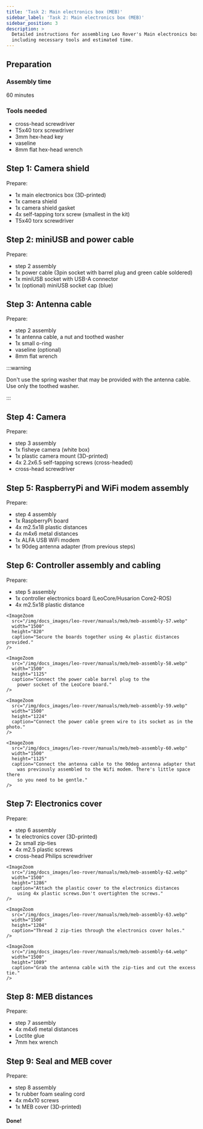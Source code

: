 ```yaml
---
title: 'Task 2: Main electronics box (MEB)'
sidebar_label: 'Task 2: Main electronics box (MEB)'
sidebar_position: 3
description: >
  Detailed instructions for assembling Leo Rover's Main electronics box,
  including necessary tools and estimated time.
---
```



## Preparation

### Assembly time

60 minutes

### Tools needed

- cross-head screwdriver
- T5x40 torx screwdriver
- 3mm hex-head key
- vaseline
- 8mm flat hex-head wrench

<ImageZoom
  loading="eager"
  src="/img/docs_images/leo-rover/manuals/meb/meb-assembly-1.webp"
  width="1200"
  height="802"
/>

<ImageZoom
  src="/img/docs_images/leo-rover/manuals/meb/meb-assembly-2.webp"
  width="1200"
  height="802"
/>

<Tabs groupId="leo-rover-version">
  <TabItem value="leo-1.8" label="Leo Rover v1.8">
    <ImageZoom
      src="/img/docs_images/leo-rover/manuals/meb/meb-assembly-3.webp"
      width="1500"
      height="1457"
    />
  </TabItem>
  <TabItem value="leo-pre1.8" label="Leo Rover < v1.8">
    <ImageZoom
      src="/img/docs_images/leo-rover/manuals/meb/1.7/meb-assembly-3.webp"
      width="1200"
      height="802"
    />
  </TabItem>
</Tabs>

## Step 1: Camera shield

Prepare:

- 1x main electronics box (3D-printed)
- 1x camera shield
- 1x camera shield gasket
- 4x self-tapping torx screw (smallest in the kit)
- T5x40 torx screwdriver

<ImageZoom
  src="/img/docs_images/leo-rover/manuals/meb/meb-assembly-4.webp"
  width="1200"
  height="802"
/>

<ImageZoom
  src="/img/docs_images/leo-rover/manuals/meb/meb-assembly-5.webp"
  width="1200"
  height="802"
  caption="Put the camera shield gasket on the camera shield with a lip facing outwards."
/>

<ImageZoom
  src="/img/docs_images/leo-rover/manuals/meb/meb-assembly-6.webp"
  width="1200"
  height="802"
/>

<ImageZoom
  src="/img/docs_images/leo-rover/manuals/meb/meb-assembly-7.webp"
  width="1200"
  height="802"
  caption="Secure the shield to the box using 4x self-tapping screws provided.
    This step needs a lot of patience."
/>

<ImageZoom
  src="/img/docs_images/leo-rover/manuals/meb/meb-assembly-8.webp"
  width="1200"
  height="802"
/>

<ImageZoom
  src="/img/docs_images/leo-rover/manuals/meb/meb-assembly-9.webp"
  width="1200"
  height="802"
/>

## Step 2: miniUSB and power cable

Prepare:

- step 2 assembly
- 1x power cable (3pin socket with barrel plug and green cable soldered)
- 1x miniUSB socket with USB-A connector
- 1x (optional) miniUSB socket cap (blue)

<ImageZoom
  src="/img/docs_images/leo-rover/manuals/meb/meb-assembly-10.webp"
  width="1200"
  height="802"
/>

<ImageZoom
  src="/img/docs_images/leo-rover/manuals/meb/meb-assembly-11.webp"
  width="1200"
  height="802"
  caption="Insert the miniUSB socket into the opening in the main electronics box floor.
    Make sure the socket o-ring sits evenly."
/>

<ImageZoom
  src="/img/docs_images/leo-rover/manuals/meb/meb-assembly-12.webp"
  width="1200"
  height="802"
  caption="Secure the socket using a plastic nut provided.
    Screw the nut by pressing the socket and using your fingers only."
/>

<ImageZoom
  src="/img/docs_images/leo-rover/manuals/meb/meb-assembly-13.webp"
  width="1200"
  height="802"
  caption="Insert the power socket into the hole in the rear of
    the main electronics box.
    Make sure the socket o-ring sits evenly."
/>

<ImageZoom
  src="/img/docs_images/leo-rover/manuals/meb/meb-assembly-14.webp"
  width="1200"
  height="802"
  caption="Secure the socket using a plastic nut provided.
    Screw by pressing the socket and using your fingers only."
/>

<ImageZoom
  src="/img/docs_images/leo-rover/manuals/meb/meb-assembly-15.webp"
  width="1200"
  height="802"
  caption="(optionally) Attach the miniUSB socket cap."
/>

## Step 3: Antenna cable

Prepare:

- step 2 assembly
- 1x antenna cable, a nut and toothed washer
- 1x small o-ring
- vaseline (optional)
- 8mm flat wrench

:::warning

Don't use the spring washer that may be provided with the antenna cable. Use
only the toothed washer.

:::

<ImageZoom
  src="/img/docs_images/leo-rover/manuals/meb/meb-assembly-16.webp"
  width="1200"
  height="802"
/>

<ImageZoom
  src="/img/docs_images/leo-rover/manuals/meb/meb-assembly-17.webp"
  width="1200"
  height="802"
  caption="Detach the toothed washer, the nut and the cap from the antenna cable."
/>

<ImageZoom
  src="/img/docs_images/leo-rover/manuals/meb/meb-assembly-18.webp"
  width="1200"
  height="802"
  caption="Put the small o-ring on the antenna cable socket.
    (optionally) Smear some vaseline on the o-ring."
/>

<ImageZoom
  src="/img/docs_images/leo-rover/manuals/meb/meb-assembly-19.webp"
  width="1200"
  height="802"
  caption="Press the antenna cable socket to the hex-shaped
    opening in the main electronics box floor."
/>

<ImageZoom
  src="/img/docs_images/leo-rover/manuals/meb/meb-assembly-20.webp"
  width="1200"
  height="802"
  caption="On the other side of the box - put the toothed washer
    and the nut on the socket."
/>

<ImageZoom
  src="/img/docs_images/leo-rover/manuals/meb/meb-assembly-21.webp"
  width="1200"
  height="802"
  caption="Tighten the washer using the 8mm wrench provided.
    Tighten with no excessive force."
/>

<ImageZoom
  src="/img/docs_images/leo-rover/manuals/meb/meb-assembly-22.webp"
  width="1200"
  height="802"
  caption="After the step you'll end up with a 90deg.
    adapter that will be used in step 5 of the assembly."
/>

## Step 4: Camera

Prepare:

- step 3 assembly
- 1x fisheye camera (white box)
- 1x plastic camera mount (3D-printed)
- 4x 2.2x6.5 self-tapping screws (cross-headed)
- cross-head screwdriver

<ImageZoom
  src="/img/docs_images/leo-rover/manuals/meb/meb-assembly-23.webp"
  width="1200"
  height="802"
  caption="Open the white box
    (with the camera and the camera connection tapes)."
/>

<ImageZoom
  src="/img/docs_images/leo-rover/manuals/meb/meb-assembly-24.webp"
  width="1200"
  height="802"
/>

<ImageZoom
  src="/img/docs_images/leo-rover/manuals/meb/meb-assembly-25.webp"
  width="1200"
  height="802"
  caption="Detach the IR lights that come assembled to the camera module.
    Store them somewhere as they won't be used in the assembly process,
    but may become handy in other projects."
/>

<ImageZoom
  src="/img/docs_images/leo-rover/manuals/meb/meb-assembly-26.webp"
  width="1200"
  height="802"
  caption="Use the white-blue tape, toss away or store the second one
    (dedicated only to RaspberryPi Zero that we don't use here)."
/>

<ImageZoom
  src="/img/docs_images/leo-rover/manuals/meb/meb-assembly-27.webp"
  width="1200"
  height="802"
  caption="Connect the tape to the camera module.
    Make sure the tape connection surfaces meet the camera
    metal pins in the socket."
/>

<ImageZoom
  src="/img/docs_images/leo-rover/manuals/meb/meb-assembly-28.webp"
  width="1200"
  height="802"
/>

<ImageZoom
  src="/img/docs_images/leo-rover/manuals/meb/meb-assembly-29.webp"
  width="1200"
  height="802"
/>

<ImageZoom
  src="/img/docs_images/leo-rover/manuals/meb/meb-assembly-30.webp"
  width="1200"
  height="802"
  caption="Combine the camera module with the 3D-printed
    camera mount as in the photo."
/>

<ImageZoom
  src="/img/docs_images/leo-rover/manuals/meb/meb-assembly-31.webp"
  width="1200"
  height="802"
  caption="Screw the pair together using 2x 2.2x6/5 self-tapping screws."
/>

<ImageZoom
  src="/img/docs_images/leo-rover/manuals/meb/meb-assembly-32.webp"
  width="1200"
  height="802"
/>

<ImageZoom
  src="/img/docs_images/leo-rover/manuals/meb/meb-assembly-33.webp"
  width="1200"
  height="802"
  caption="Detach the plastic cover from the camera lens."
/>

<ImageZoom
  src="/img/docs_images/leo-rover/manuals/meb/meb-assembly-34.webp"
  width="1200"
  height="802"
  caption="Attach the camera assembly to the main electronics box camera housing.
    Screw them together using remaining 2x 2.2x6.5 self-tapping screws.
    Be gentle with the force as the thread may be easily broken."
/>

<ImageZoom
  src="/img/docs_images/leo-rover/manuals/meb/meb-assembly-35.webp"
  width="1200"
  height="802"
/>

## Step 5: RaspberryPi and WiFi modem assembly

Prepare:

- step 4 assembly
- 1x RaspberryPi board
- 4x m2.5x18 plastic distances
- 4x m4x6 metal distances
- 1x ALFA USB WiFi modem
- 1x 90deg antenna adapter (from previous steps)

<Tabs groupId="leo-rover-version">
  <TabItem value="leo-1.8" label="Leo Rover v1.8">
    <ImageZoom
      src="/img/docs_images/leo-rover/manuals/meb/meb-assembly-36.webp"
      width="1500"
      height="807"
    />
  </TabItem>
  <TabItem value="leo-pre1.8" label="Leo Rover < v1.8">
    <ImageZoom
      src="/img/docs_images/leo-rover/manuals/meb/1.7/meb-assembly-36.webp"
      width="1200"
      height="802"
    />
  </TabItem>
</Tabs>

<ImageZoom
  src="/img/docs_images/leo-rover/manuals/meb/meb-assembly-37.webp"
  width="1200"
  height="802"
  caption="Take the ALFA modem box and open it."
/>

<ImageZoom
  src="/img/docs_images/leo-rover/manuals/meb/meb-assembly-38.webp"
  width="1200"
  height="802"
/>

<ImageZoom
  src="/img/docs_images/leo-rover/manuals/meb/meb-assembly-39.webp"
  width="1200"
  height="802"
  caption="Leave only the modem and the antenna.
    Everything else is not needed."
/>

<ImageZoom
  src="/img/docs_images/leo-rover/manuals/meb/meb-assembly-40.webp"
  width="1200"
  height="802"
  caption="Store the antenna as it will be needed in Task 8 of the assembly."
/>

<ImageZoom
  src="/img/docs_images/leo-rover/manuals/meb/meb-assembly-41.webp"
  width="1200"
  height="802"
/>

<ImageZoom
  src="/img/docs_images/leo-rover/manuals/meb/meb-assembly-42.webp"
  width="1200"
  height="802"
  caption="Connect the 90deg antenna adapter to the WiFi modem."
/>

<ImageZoom
  src="/img/docs_images/leo-rover/manuals/meb/meb-assembly-43.webp"
  width="1200"
  height="802"
  caption="Connect the modem to the lower left USB port of the RaspberryPi."
/>

<ImageZoom
  src="/img/docs_images/leo-rover/manuals/meb/meb-assembly-44.webp"
  width="1200"
  height="802"
/>

<ImageZoom
  src="/img/docs_images/leo-rover/manuals/meb/meb-assembly-45.webp"
  width="1200"
  height="802"
  caption="Thread one zip-tie through a tunnel in the modem
    support (main electronics box floor)."
/>

<ImageZoom
  src="/img/docs_images/leo-rover/manuals/meb/meb-assembly-46.webp"
  width="1200"
  height="802"
  caption="Align the RaspberryPi and WiFi modem assembly as in the photo."
/>

<ImageZoom
  src="/img/docs_images/leo-rover/manuals/meb/meb-assembly-47.webp"
  width="1200"
  height="802"
  caption="Secure the board to the main electronics
    board using 4x plastic distances."
/>

<ImageZoom
  src="/img/docs_images/leo-rover/manuals/meb/meb-assembly-48.webp"
  width="1200"
  height="802"
  caption="Tie the zip-tie securing the WiFi modem in place and cut the excess."
/>

<ImageZoom
  src="/img/docs_images/leo-rover/manuals/meb/meb-assembly-49.webp"
  width="1200"
  height="802"
  caption="Roll the miniUSB socket cable as in the photo and connect its
    USB socket to the rear port of the RaspberryPi board."
/>

<ImageZoom
  src="/img/docs_images/leo-rover/manuals/meb/meb-assembly-50.webp"
  width="1200"
  height="802"
/>

<ImageZoom
  src="/img/docs_images/leo-rover/manuals/meb/meb-assembly-51.webp"
  width="1200"
  height="802"
  caption="Connect the camera tape to CAMERA port of the RaspberryPi.
    Remember that the socket pins must match the tape connectors."
/>

<ImageZoom
  src="/img/docs_images/leo-rover/manuals/meb/meb-assembly-52.webp"
  width="1200"
  height="802"
  caption="Roll the tape under the camera housing
    to give space for other components."
/>

<ImageZoom
  src="/img/docs_images/leo-rover/manuals/meb/meb-assembly-53.webp"
  width="1200"
  height="802"
  caption="After the step you'll end up with 4 metal distances that
    will be used later in the assembly task."
/>

## Step 6: Controller assembly and cabling

Prepare:

- step 5 assembly
- 1x controller electronics board (LeoCore/Husarion Core2-ROS)
- 4x m2.5x18 plastic distance

<Tabs groupId="leo-rover-version">
  <TabItem value="leo-1.8" label="Leo Rover v1.8 - LeoCore">
    <ImageZoom
      src="/img/docs_images/leo-rover/manuals/meb/meb-assembly-54.webp"
      width="1274"
      height="1500"
    />
  </TabItem>
  <TabItem value="leo-pre1.8" label="Leo Rover < v1.8 - Husarion Core2-ROS">
    <ImageZoom
      src="/img/docs_images/leo-rover/manuals/meb/1.7/meb-assembly-54.webp"
      width="1200"
      height="802"
    />
  </TabItem>
</Tabs>

<ImageZoom
  src="/img/docs_images/leo-rover/manuals/meb/meb-assembly-55.webp"
  width="1200"
  height="802"
/>

<Tabs groupId="leo-rover-version">
  <TabItem value="leo-1.8" label="Leo Rover v1.8 - LeoCore">
    <ImageZoom
      src="/img/docs_images/leo-rover/manuals/meb/meb-assembly-56.webp"
      width="1500"
      height="1130"
      caption="Insert the LeoCore board into the main electronics box
        and connect the rear socket to the RaspberryPi GPIO pins.
        Make sure the mounting holes of the controller are aligned with RaspberryPi's
        (and plastic distances) holes."
    />

    <ImageZoom
      src="/img/docs_images/leo-rover/manuals/meb/meb-assembly-57.webp"
      width="1500"
      height="820"
      caption="Secure the boards together using 4x plastic distances provided."
    />

    <ImageZoom
      src="/img/docs_images/leo-rover/manuals/meb/meb-assembly-58.webp"
      width="1500"
      height="1125"
      caption="Connect the power cable barrel plug to the
        power socket of the LeoCore board."
    />

    <ImageZoom
      src="/img/docs_images/leo-rover/manuals/meb/meb-assembly-59.webp"
      width="1500"
      height="1224"
      caption="Connect the power cable green wire to its socket as in the photo."
    />

    <ImageZoom
      src="/img/docs_images/leo-rover/manuals/meb/meb-assembly-60.webp"
      width="1500"
      height="1125"
      caption="Connect the antenna cable to the 90deg antenna adapter that
        was previously assembled to the Wifi modem. There's little space there
        so you need to be gentle."
    />

  </TabItem>
  <TabItem value="leo-pre1.8" label="Leo Rover < v1.8 - Husarion Core2-ROS">
    <ImageZoom
      src="/img/docs_images/leo-rover/manuals/meb/1.7/meb-assembly-56.webp"
      width="1200"
      height="802"
      caption="Insert the Core2-ROS board into the main electronics box and connect
        the rear socket to the RaspberryPi GPIO pins. Make sure the mounting holes of
        the controller are aligned with RaspberryPi's (and plastic distances) holes."
    />
    <ImageZoom
      src="/img/docs_images/leo-rover/manuals/meb/1.7/meb-assembly-57.webp"
      width="1200"
      height="802"
      caption="Secure the boards together using 4x plastic distances provided."
    />
    <ImageZoom
      src="/img/docs_images/leo-rover/manuals/meb/1.7/meb-assembly-58.webp"
      width="1200"
      height="802"
      caption="Connect the power cable barrel plug to the power socket of the
        Core2-ROS board."
    />
    <ImageZoom
      src="/img/docs_images/leo-rover/manuals/meb/1.7/meb-assembly-59.webp"
      width="1200"
      height="802"
      caption="Connect the power cable green wire to the Core2-ROS GPIO socket
        as in the photo (upper right pin)."
    />
    <ImageZoom
      src="/img/docs_images/leo-rover/manuals/meb/1.7/meb-assembly-60.webp"
      width="1200"
      height="802"
      caption="Connect the antenna cable to the 90deg antenna adapter that was
        previously assembled to the Wifi modem. There's little space there so
        you need to be gentle."
    />
  </TabItem>
</Tabs>

## Step 7: Electronics cover

Prepare:

- step 6 assembly
- 1x electronics cover (3D-printed)
- 2x small zip-ties
- 4x m2.5 plastic screws
- cross-head Philips screwdriver

<Tabs groupId="leo-rover-version">
  <TabItem value="leo-1.8" label="Leo Rover v1.8">
    <ImageZoom
      src="/img/docs_images/leo-rover/manuals/meb/meb-assembly-61.webp"
      width="1500"
      height="1228"
    />

    <ImageZoom
      src="/img/docs_images/leo-rover/manuals/meb/meb-assembly-62.webp"
      width="1500"
      height="1286"
      caption="Attach the plastic cover to the electronics distances
        using 4x plastic screws.Don't overtighten the screws."
    />

    <ImageZoom
      src="/img/docs_images/leo-rover/manuals/meb/meb-assembly-63.webp"
      width="1500"
      height="1204"
      caption="Thread 2 zip-ties through the electronics cover holes."
    />

    <ImageZoom
      src="/img/docs_images/leo-rover/manuals/meb/meb-assembly-64.webp"
      width="1500"
      height="1089"
      caption="Grab the antenna cable with the zip-ties and cut the excess tie."
    />

  </TabItem>
  <TabItem value="leo-pre1.8" label="Leo Rover < v1.8">
    <ImageZoom
      src="/img/docs_images/leo-rover/manuals/meb/1.7/meb-assembly-61.webp"
      width="1200"
      height="802"
    />
    <ImageZoom
      src="/img/docs_images/leo-rover/manuals/meb/1.7/meb-assembly-62.webp"
      width="1200"
      height="802"
      caption="Attach the plastic cover to the electronics distances using 4x
        plastic screws. Don't overtighten the screws."
    />
    <ImageZoom
      src="/img/docs_images/leo-rover/manuals/meb/1.7/meb-assembly-63.webp"
      width="1200"
      height="802"
      caption="Thread 2 zip-ties through the electronics cover holes."
    />
    <ImageZoom
      src="/img/docs_images/leo-rover/manuals/meb/1.7/meb-assembly-64.webp"
      width="1200"
      height="802"
      caption="Grab the antenna cable with the zip-ties and cut the excess tie."
    />
  </TabItem>
</Tabs>

## Step 8: MEB distances

Prepare:

- step 7 assembly
- 4x m4x6 metal distances
- Loctite glue
- 7mm hex wrench

<ImageZoom
  src="/img/docs_images/leo-rover/manuals/meb/meb-assembly-65.webp"
  width="1200"
  height="802"
/>

<ImageZoom
  src="/img/docs_images/leo-rover/manuals/meb/meb-assembly-66.webp"
  width="1200"
  height="802"
  caption="Put some Loctite in each of 4 holes in the main electronics
    bottom threaded inserts."
/>

<ImageZoom
  src="/img/docs_images/leo-rover/manuals/meb/meb-assembly-67.webp"
  width="1200"
  height="802"
  caption="Screw and tighten each metal distance in the threaded holes.
    Tighten the distances only by hand as overtightening may easily
    cause the parts to break."
/>

## Step 9: Seal and MEB cover

Prepare:

- step 8 assembly
- 1x rubber foam sealing cord
- 4x m4x10 screws
- 1x MEB cover (3D-printed)

<Tabs groupId="leo-rover-version">
  <TabItem value="leo-1.8" label="Leo Rover v1.8">
    <ImageZoom
      src="/img/docs_images/leo-rover/manuals/meb/meb-assembly-68.webp"
      width="1500"
      height="903"
    />
  </TabItem>
  <TabItem value="leo-pre1.8" label="Leo Rover < v1.8">
    <ImageZoom
      src="/img/docs_images/leo-rover/manuals/meb/1.7/meb-assembly-68.webp"
      width="1200"
      height="802"
    />
  </TabItem>
</Tabs>

<ImageZoom
  src="/img/docs_images/leo-rover/manuals/meb/meb-assembly-69.webp"
  width="1200"
  height="802"
  caption="Put 4 m4x12 hex screws in the MEB cover holes (one for each corner)."
/>

<ImageZoom
  src="/img/docs_images/leo-rover/manuals/meb/meb-assembly-70.webp"
  width="1200"
  height="802"
  caption="Store the cover. It will be used only in the Task 8."
/>

<Tabs groupId="leo-rover-version">
  <TabItem value="leo-1.8" label="Leo Rover v1.8">
    <ImageZoom
      src="/img/docs_images/leo-rover/manuals/meb/meb-assembly-71.webp"
      width="1500"
      height="1125"
      caption="Insert the sealing cord in a corresponding groove
        in the main electronics box. Patience needed to go through all the groove."
    />
    <ImageZoom
      src="/img/docs_images/leo-rover/manuals/meb/meb-assembly-72.webp"
      width="1500"
      height="1074"
    />
    <ImageZoom
      src="/img/docs_images/leo-rover/manuals/meb/meb-assembly-73.webp"
      width="1500"
      height="1125"
      caption="Cut the excess cord. Leave just enough to let the cord
        overlap the other end."
    />
  </TabItem>
  <TabItem value="leo-pre1.8" label="Leo Rover < v1.8">
    <ImageZoom
      src="/img/docs_images/leo-rover/manuals/meb/1.7/meb-assembly-71.webp"
      width="1200"
      height="802"
      caption="Insert the sealing corn in a corresponding groove in the main
        electronics box. Patience needed to go through all the groove."
    />
    <ImageZoom
      src="/img/docs_images/leo-rover/manuals/meb/1.7/meb-assembly-72.webp"
      width="1200"
      height="802"
    />
    <ImageZoom
      src="/img/docs_images/leo-rover/manuals/meb/1.7/meb-assembly-73.webp"
      width="1200"
      height="802"
      caption="Cut the excess cord. Leave just enough to let the cord overlap
        the other end."
    />
  </TabItem>
</Tabs>

<ImageZoom
  src="/img/docs_images/leo-rover/manuals/meb/meb-assembly-74.webp"
  width="1200"
  height="802"
/>

#### Done!

<Tabs groupId="leo-rover-version">
  <TabItem value="leo-1.8" label="Leo Rover v1.8">
    <ImageZoom
      src="/img/docs_images/leo-rover/manuals/meb/meb-assembly-75.webp"
      width="1500"
      height="1353"
      caption="After the step you'll end up with a couple of components
        that were in the box, but weren't used in the step. Store them,
        they will become useful in the next Tasks."
    />
  </TabItem>
  <TabItem value="leo-pre1.8" label="Leo Rover < v1.8">
    <ImageZoom
      src="/img/docs_images/leo-rover/manuals/meb/1.7/meb-assembly-75.webp"
      width="1200"
      height="802"
      caption="After the step you'll end up with a couple of components that
        were in the box, but weren't used in the step. Store them, they will
        become useful in the next Tasks."
    />
  </TabItem>
</Tabs>
